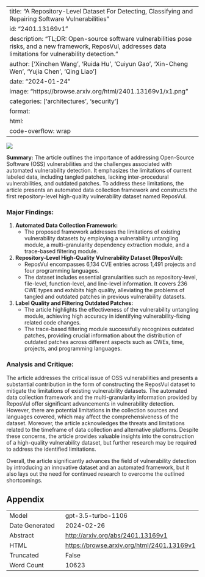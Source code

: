 
---
title: "A Repository-Level Dataset For Detecting, Classifying and Repairing Software Vulnerabilities"
id: "2401.13169v1"
description: "TL;DR: Open-source software vulnerabilities pose risks, and a new framework, ReposVul, addresses data limitations for vulnerability detection."
author: ['Xinchen Wang', 'Ruida Hu', 'Cuiyun Gao', 'Xin-Cheng Wen', 'Yujia Chen', 'Qing Liao']
date: "2024-01-24"
image: "https://browse.arxiv.org/html/2401.13169v1/x1.png"
categories: ['architectures', 'security']
format:
  html:
    code-overflow: wrap
---

![](https://browse.arxiv.org/html/2401.13169v1/x1.png)

**Summary:**
The article outlines the importance of addressing Open-Source Software (OSS) vulnerabilities and the challenges associated with automated vulnerability detection. It emphasizes the limitations of current labeled data, including tangled patches, lacking inter-procedural vulnerabilities, and outdated patches. To address these limitations, the article presents an automated data collection framework and constructs the first repository-level high-quality vulnerability dataset named ReposVul.

### Major Findings:
1. **Automated Data Collection Framework:**
    - The proposed framework addresses the limitations of existing vulnerability datasets by employing a vulnerability untangling module, a multi-granularity dependency extraction module, and a trace-based filtering module.
  
2. **Repository-Level High-Quality Vulnerability Dataset (ReposVul):**
    - ReposVul encompasses 6,134 CVE entries across 1,491 projects and four programming languages.
    - The dataset includes essential granularities such as repository-level, file-level, function-level, and line-level information. It covers 236 CWE types and exhibits high quality, alleviating the problems of tangled and outdated patches in previous vulnerability datasets.

3. **Label Quality and Filtering Outdated Patches:**
    - The article highlights the effectiveness of the vulnerability untangling module, achieving high accuracy in identifying vulnerability-fixing related code changes.
    - The trace-based filtering module successfully recognizes outdated patches, providing crucial information about the distribution of outdated patches across different aspects such as CWEs, time, projects, and programming languages.

### Analysis and Critique:
The article addresses the critical issue of OSS vulnerabilities and presents a substantial contribution in the form of constructing the ReposVul dataset to mitigate the limitations of existing vulnerability datasets. The automated data collection framework and the multi-granularity information provided by ReposVul offer significant advancements in vulnerability detection. However, there are potential limitations in the collection sources and languages covered, which may affect the comprehensiveness of the dataset. Moreover, the article acknowledges the threats and limitations related to the timeframe of data collection and alternative platforms. Despite these concerns, the article provides valuable insights into the construction of a high-quality vulnerability dataset, but further research may be required to address the identified limitations.

Overall, the article significantly advances the field of vulnerability detection by introducing an innovative dataset and an automated framework, but it also lays out the need for continued research to overcome the outlined shortcomings.

## Appendix

|          |          |
|----------|----------|
| Model     | gpt-3.5-turbo-1106       |
| Date Generated     | 2024-02-26       |
| Abstract | [http://arxiv.org/abs/2401.13169v1](http://arxiv.org/abs/2401.13169v1)        |
| HTML     | [https://browse.arxiv.org/html/2401.13169v1](https://browse.arxiv.org/html/2401.13169v1)       |
| Truncated       | False       |
| Word Count       | 10623       |